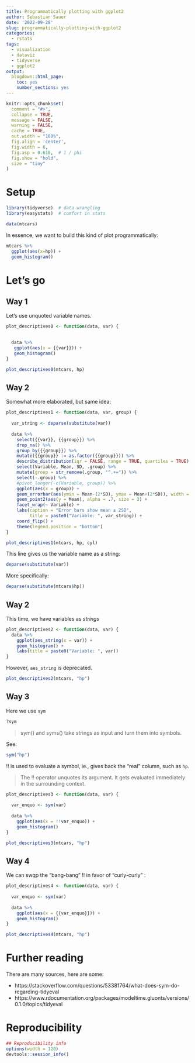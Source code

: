 ```yaml
---
title: Programmatically plotting with ggplot2
author: Sebastian Sauer
date: '2022-09-28'
slug: programmatically-plotting-with-ggplot2
categories:
  - rstats
tags:
  - visualization
  - dataviz
  - tidyverse
  - ggplot2
output:
  blogdown::html_page:
    toc: yes
    number_sections: yes
---
```




```r
knitr::opts_chunk$set(
  comment = "#>",
  collapse = TRUE,
  message = FALSE,
  warning = FALSE,
  cache = TRUE,
  out.width = "100%",
  fig.align = 'center',
  fig.width = 6,
  fig.asp = 0.618,  # 1 / phi
  fig.show = "hold",
  size = "tiny"
)
```



# Setup

```r
library(tidyverse)  # data wrangling
library(easystats)  # comfort in stats
```



```r
data(mtcars)
```


In essence,
we want to build this kind of plot programmatically:



```r
mtcars %>% 
  ggplot(aes(x=hp)) +
  geom_histogram()
```




# Let's go

## Way 1

Let's use unquoted variable names.

```r
plot_descriptives0 <- function(data, var) {
  

  data %>% 
   ggplot(aes(x = {{var}})) +
   geom_histogram()
}

plot_descriptives0(mtcars, hp)
```



## Way 2

Somewhat more elaborated, but same idea:

```r
plot_descriptives1 <- function(data, var, group) {
  
  var_string <- deparse(substitute(var))
  
  data %>% 
    select({{var}}, {{group}}) %>%
    drop_na() %>% 
    group_by({{group}}) %>%
    mutate({{group}} := as.factor({{group}})) %>%  
    describe_distribution(iqr = FALSE, range = TRUE, quartiles = TRUE) %>% 
    select(Variable, Mean, SD, .group) %>% 
    mutate(group = str_remove(.group, "^.+=")) %>% 
    select(-.group) %>% 
    #pivot_longer(-c(Variable, group)) %>% 
    ggplot(aes(x = group)) +
    geom_errorbar(aes(ymin = Mean-(2*SD), ymax = Mean+(2*SD)), width = .1) +
    geom_point2(aes(y = Mean), alpha = .7, size = 3) +
    facet_wrap(~ Variable) +
    labs(caption = "Error bars show mean ± 2SD",
         title = paste0("Variable: ", var_string)) +
    coord_flip() +
    theme(legend.position = "bottom")
}
```




```r
plot_descriptives1(mtcars, hp, cyl)
```




This line gives us the variable name as a string:
```r
deparse(substitute(var))
```

More specifically:

```r
deparse(substitute(mtcars$hp))
```





## Way 2



This time, we have variables as *strings*

```r
plot_descriptives2 <- function(data, var) {
  data %>% 
    ggplot(aes_string(x = var)) +
    geom_histogram() +
    labs(title = paste0("Variable: ", var))
}
```


However, `aes_string` is deprecated.

```r
plot_descriptives2(mtcars, "hp")
```



## Way 3

Here we use `sym`

```r
?sym
```


>   sym() and syms() take strings as input and turn them into symbols.

See:

```r
sym("hp")
```


!! is used to evaluate a symbol, ie., gives back the "real" column, such as `hp`.




>   The !! operator unquotes its argument. It gets evaluated immediately in the surrounding context.


```r
plot_descriptives3 <- function(data, var) {
  
  var_enquo <- sym(var)
  
  data %>% 
    ggplot(aes(x = !!var_enquo)) +
    geom_histogram()
}

plot_descriptives3(mtcars, "hp")

```



## Way 4

We can swqp the "bang-bang" !! in favor of "curly-curly" :

```r
plot_descriptives4 <- function(data, var) {
  
  var_enquo <- sym(var)
  
  data %>% 
    ggplot(aes(x = {{var_enquo}})) +
    geom_histogram()
}

plot_descriptives4(mtcars, "hp")
```


# Further reading

There are many sources, here are some:

- https://stackoverflow.com/questions/53381764/what-does-sym-do-regarding-tidyeval
- https://www.rdocumentation.org/packages/modeltime.gluonts/versions/0.1.0/topics/tidyeval


# Reproducibility

```r
## Reproducibility info
options(width = 120)
devtools::session_info()

```


